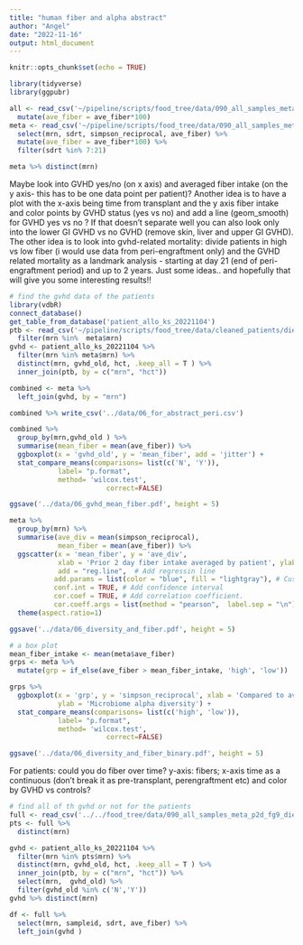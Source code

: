 ```yaml
---
title: "human fiber and alpha abstract"
author: "Angel"
date: "2022-11-16"
output: html_document
---
```


```r
knitr::opts_chunk$set(echo = TRUE)
```

```r
library(tidyverse) 
library(ggpubr)         
```

```r
all <- read_csv('~/pipeline/scripts/food_tree/data/090_all_samples_meta_p2d_fg9_dietall_genera34.csv') %>% 
  mutate(ave_fiber = ave_fiber*100) 
meta <- read_csv('~/pipeline/scripts/food_tree/data/090_all_samples_meta_p2d_fg9_dietall_genera34.csv') %>% 
  select(mrn, sdrt, simpson_reciprocal, ave_fiber) %>% 
  mutate(ave_fiber = ave_fiber*100) %>% 
  filter(sdrt %in% 7:21)

meta %>% distinct(mrn)
```

Maybe look into GVHD yes/no (on x axis) and averaged fiber intake (on the y axis- this has to be one data point per patient)?
Another idea is to have a plot with the x-axis being time from transplant and the y axis fiber intake and color points by GVHD status (yes vs no) and add a line (geom_smooth) for GVHD yes vs no ?
If that doesn’t separate well you can also look only into the lower GI GVHD vs no GVHD (remove skin, liver and upper GI GVHD).
The other idea is to look into gvhd-related mortality: divide patients in high vs low fiber (i would use data from peri-engraftment only) and the GVHD related mortality as a landmark analysis - starting at day 21 (end of peri-engraftment period) and up to 2 years. 
Just some ideas.. and hopefully that will give you some interesting results!!

```r
# find the gvhd data of the patients
library(vdbR)
connect_database()
get_table_from_database('patient_allo_ks_20221104')
ptb <- read_csv('~/pipeline/scripts/food_tree/data/cleaned_patients/diet_patients_97.csv') %>% 
  filter(mrn %in%  meta$mrn)
gvhd <- patient_allo_ks_20221104 %>% 
  filter(mrn %in% meta$mrn) %>% 
  distinct(mrn, gvhd_old, hct, .keep_all = T ) %>% 
  inner_join(ptb, by = c("mrn", "hct"))

combined <- meta %>% 
  left_join(gvhd, by = "mrn")

combined %>% write_csv('../data/06_for_abstract_peri.csv')

combined %>% 
  group_by(mrn,gvhd_old ) %>% 
  summarise(mean_fiber = mean(ave_fiber)) %>% 
  ggboxplot(x = 'gvhd_old', y = 'mean_fiber', add = 'jitter') +
  stat_compare_means(comparisons= list(c('N', 'Y')),
            label= "p.format",
            method= 'wilcox.test',
						correct=FALSE)

ggsave('../data/06_gvhd_mean_fiber.pdf', height = 5)
```


```r
meta %>% 
  group_by(mrn) %>% 
  summarise(ave_div = mean(simpson_reciprocal),
            mean_fiber = mean(ave_fiber)) %>% 
  ggscatter(x = 'mean_fiber', y = 'ave_div',
            xlab = 'Prior 2 day fiber intake averaged by patient', ylab = 'microbiome alpha diversity averaged by patient',
            add = "reg.line",  # Add regressin line
           add.params = list(color = "blue", fill = "lightgray"), # Customize line
           conf.int = TRUE, # Add confidence interval
           cor.coef = TRUE, # Add correlation coefficient.
           cor.coeff.args = list(method = "pearson",  label.sep = "\n")) +
  theme(aspect.ratio=1)

ggsave('../data/06_diversity_and_fiber.pdf', height = 5)
```

```r
# a box plot
mean_fiber_intake <- mean(meta$ave_fiber)
grps <- meta %>% 
  mutate(grp = if_else(ave_fiber > mean_fiber_intake, 'high', 'low'))

grps %>% 
  ggboxplot(x = 'grp', y = 'simpson_reciprocal', xlab = 'Compared to average prior 2 day fiber intake',
            ylab = 'Microbiome alpha diversity') +
  stat_compare_means(comparisons= list(c('high', 'low')),
            label= "p.format",
            method= 'wilcox.test',
						correct=FALSE)

ggsave('../data/06_diversity_and_fiber_binary.pdf', height = 5)
```


For patients: could you do fiber over time? y-axis: fibers; x-axis time as a continuous (don't break it as pre-transplant, perengraftment etc) and color by GVHD vs controls?

```r
# find all of th gvhd or not for the patients
full <- read_csv('../../food_tree/data/090_all_samples_meta_p2d_fg9_dietall_genera34.csv')
pts <- full %>% 
  distinct(mrn)

gvhd <- patient_allo_ks_20221104 %>% 
  filter(mrn %in% pts$mrn) %>% 
  distinct(mrn, gvhd_old, hct, .keep_all = T ) %>% 
  inner_join(ptb, by = c("mrn", "hct")) %>% 
  select(mrn,  gvhd_old) %>% 
  filter(gvhd_old %in% c('N','Y'))
gvhd %>% distinct(mrn)

df <- full %>% 
  select(mrn, sampleid, sdrt, ave_fiber) %>% 
  left_join(gvhd )
```


